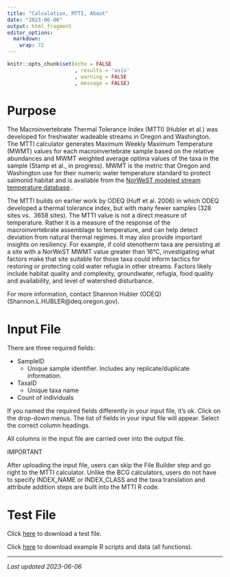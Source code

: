 ```yaml
---
title: "Calculation, MTTI, About"
date: "2023-06-06"
output: html_fragment
editor_options: 
  markdown: 
    wrap: 72
---
```


```r
knitr::opts_chunk$set(echo = FALSE
                      , results = 'asis'
                      , warning = FALSE
                      , message = FALSE)
```

# Purpose

The Macroinvertebrate Thermal Tolerance Index (MTTI) (Hubler et al.) was 
developed for freshwater wadeable streams in Oregon and Washington. The MTTI 
calculator generates Maximum Weekly Maximum Temperature (MWMT) values for each macroinvertebrate sample based on the relative abundances and MWMT weighted 
average optima values of the taxa in the sample (Stamp et al., in progress). 
MWMT is the metric that Oregon and Washington use for their numeric water 
temperature standard to protect salmonid habitat and is available from the 
 <a href="https://www.fs.usda.gov/rm/boise/AWAE/projects/NorWeST/ModeledStreamTemperatureScenarioMaps.shtml" target="_blank">NorWeST modeled stream temperature database</a>.. 

The MTTI builds on earlier work by ODEQ (Huff et al. 2006) in which ODEQ 
developed a thermal tolerance index, but with many fewer samples (328 sites vs. 
3658 sites). The MTTI value is not a direct measure of temperature. Rather it is
a measure of the response of the macroinvertebrate assemblage to temperature, 
and can help detect deviation from natural thermal regimes. It may also provide 
important insights on resiliency. For example, if cold stenotherm taxa are 
persisting at a site with a NorWeST MWMT value greater than 16°C, investigating 
what factors make that site suitable for those taxa could inform tactics for 
restoring or protecting cold water refugia in other streams. Factors likely 
include habitat quality and complexity, groundwater, refugia, food quality and 
availability, and level of watershed disturbance. 

For more information, contact Shannon Hubler (ODEQ) (Shannon.L.HUBLER@deq.oregon.gov).

# Input File

There are three required fields:

*	SampleID
    + Unique sample identifier. Includes any replicate/duplicate information.
* TaxaID
    + Unique taxa name
* Count of individuals

If you named the required fields differently in your input file, it’s ok. Click
on the drop-down menus. The list of fields in your input file will appear. 
Select the correct column headings.

All columns in the input file are carried over into the output file.

IMPORTANT

After uploading the input file, users can skip the File Builder step and go 
right to the MTTI calculator. Unlike the BCG calculators, users do not have to 
specify INDEX_NAME or INDEX_CLASS and the taxa translation and attribute 
addition steps are built into the MTTI R code. 

# Test File

Click [here](links/Test1_Calc_MTTI_20230605.csv) to download a test 
file.

Click [here](links\examples_all.zip) to download example R scripts and data (all
functions).

---

*Last updated 2023-06-06*
